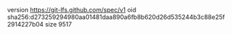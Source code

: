 version https://git-lfs.github.com/spec/v1
oid sha256:d273259294980aa01481daa890a6fb8b620d26d535244b3c88e25f2914227b04
size 9517
